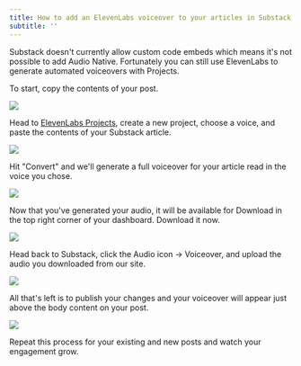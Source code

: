 ```yaml
---
title: How to add an ElevenLabs voiceover to your articles in Substack
subtitle: ''
---
```


Substack doesn't currently allow custom code embeds which means it's not possible to add Audio Native.
Fortunately you can still use ElevenLabs to generate automated voiceovers with Projects.

To start, copy the contents of your post.

<img src="../../product/audio-native/images/substack_an_1.webp" />

Head to [ElevenLabs Projects](https://elevenlabs.io/app/projects), create a new project, choose a voice, and paste the contents of your Substack article.

<img src="../../product/audio-native/images/substack_an_2.webp" />

Hit "Convert" and we'll generate a full voiceover for your article read in the voice you chose.

<img src="../../product/audio-native/images/substack_an_3.webp" />

Now that you've generated your audio, it will be available for Download in the top right corner of your dashboard. Download it now.

<img src="../../product/audio-native/images/substack_an_4.webp" />

Head back to Substack, click the Audio icon -> Voiceover, and upload the audio you downloaded from our site.

<img src="../../product/audio-native/images/substack_an_5.webp" />

All that's left is to publish your changes and your voiceover will appear just above the body content on your post.

<img src="../../product/audio-native/images/substack_an_6.webp" />

Repeat this process for your existing and new posts and watch your engagement grow.
